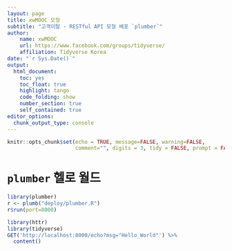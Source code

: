 ```yaml
---
layout: page
title: xwMOOC 모형
subtitle: "고객이탈 - RESTful API 모형 배포 `plumber`"
author:
    name: xwMOOC
    url: https://www.facebook.com/groups/tidyverse/
    affiliation: Tidyverse Korea
date: "`r Sys.Date()`"
output:
  html_document: 
    toc: yes
    toc_float: true
    highlight: tango
    code_folding: show
    number_section: true
    self_contained: true
editor_options: 
  chunk_output_type: console
---
```


```r
knitr::opts_chunk$set(echo = TRUE, message=FALSE, warning=FALSE,
                      comment="", digits = 3, tidy = FALSE, prompt = FALSE, fig.align = 'center')

```


# `plumber` 헬로 월드 {#plumber-helloworld}

```r
library(plumber)
r <- plumb("deploy/plumber.R")
r$run(port=8000)
```


```r
library(httr)
library(tidyverse)
GET('http://localhost:8000/echo?msg="Hello_World"') %>% 
  content()
```




